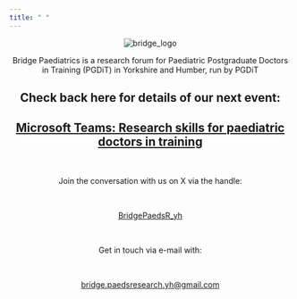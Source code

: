 ```yaml
---
title: " "
---
```



<p style="text-align: center;">

  <img src="images/bridge_logo.png" alt="bridge_logo">
</p>

<p style="text-align: center;">
Bridge Paediatrics is a research forum for Paediatric Postgraduate Doctors in Training (PGDiT) in Yorkshire and Humber, run by PGDiT</p>

<h2 style="text-align: center;">Check back here for details of our next event:</h2>

<h2 style="text-align: center;"> [Microsoft Teams: Research skills for paediatric doctors in training](https://tinyurl.com/959md8pr)</h2>




<br />

<p style="text-align: center;">Join the conversation with us on X via the handle:</p>

<br />

<p style="text-align: center;">[BridgePaedsR_yh](https://twitter.com/BridgePaedsR_yh)</p>

<br />

<p style="text-align: center;">

Get in touch via e-mail with:
</p>

<br />

<p style="text-align: center;">

[bridge.paedsresearch.yh\@gmail.com](https://bridge.paedsresearch.yh@gmail.com)
</p>



<!-- comments are hidden like this -->

<!-- ![Stats Advert](/bridgepaediatrics/docs/assets/Email_footer_Dawson_stats.PNG)

I struggle to centre images written like this:
## ![bridge_logo](images/bridge_logo.png){alt="bridge_logo"}
-->

<br />

`<a href="https://tinyurl.com/959md8pr"`{=html}![Stats Advert with Link](/bridgepaediatrics/docs/assets/Email_footer_Dawson_stats.PNG)</a>
